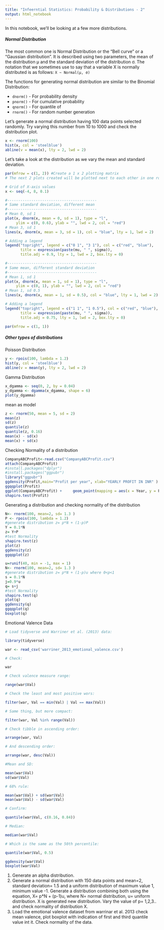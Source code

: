 ```yaml
---
title: "Infeerntial Statistics: Probability & Distributions - 2"
output: html_notebook
---
```


In this notebook, we'll be looking at a few more distributions. 

##### Normal Distribution
The most common one is Normal Distribution or the "Bell curve" or a "Gaussian distribution". It is described using two parameters, the mean of the distribution μ and the standard deviation of the distribution σ. The notation that we sometimes use to say that a variable X is normally distributed is as follows:
`X ~ Normal(μ, σ)`

The functions for generating normal distribution are similar to the Binomial Distribution:

- `dnorm()` - For probability density
- `pnorm()` - For cumulative probability
- `qnorm()` - For quantile of
- `rnorm()` - For random number generation

Let's generate a normal distribution having 100 data points selected randomly. Try varying this number from 10 to 1000 and check the distribution plot.

```r
x <- rnorm(100)
hist(x, col = 'steelblue')
abline(v = mean(x), lty = 2, lwd = 2)
```

Let's take a look at the distribution as we vary the mean and standard deviation.

```r
par(mfrow = c(1, 2)) #Create a 1 x 2 plotting matrix
# The next 2 plots created will be plotted next to each other in one row

# Grid of X-axis values
x <- seq(-4, 8, 0.1)

#-----------------------------------------
# Same standard deviation, different mean
#-----------------------------------------
# Mean 0, sd 1
plot(x, dnorm(x, mean = 0, sd = 1), type = "l",
     ylim = c(0, 0.6), ylab = "", lwd = 2, col = "red")
# Mean 3, sd 1
lines(x, dnorm(x, mean = 3, sd = 1), col = "blue", lty = 1, lwd = 2)

# Adding a legend
legend("topright", legend = c("0 1", "3 1"), col = c("red", "blue"),
       title = expression(paste(mu, " ", sigma)),
       title.adj = 0.9, lty = 1, lwd = 2, box.lty = 0)

#-----------------------------------------
# Same mean, different standard deviation
#-----------------------------------------
# Mean 1, sd 1
plot(x, dnorm(x, mean = 1, sd = 1), type = "l",
     ylim = c(0, 1), ylab = "", lwd = 2, col = "red")
# Mean 1, sd 0.5
lines(x, dnorm(x, mean = 1, sd = 0.5), col = "blue", lty = 1, lwd = 2)

# Adding a legend
legend("topright", legend = c("1 1", "1 0.5"), col = c("red", "blue"),
       title = expression(paste(mu, " ", sigma)),
       title.adj = 0.75, lty = 1, lwd = 2, box.lty = 0)

par(mfrow = c(1, 1))

```

##### Other types of distributions

Poisson Distribution
```r
y <- rpois(100, lambda = 1.2)
hist(y, col = 'steelblue')
abline(v = mean(y), lty = 2, lwd = 2)
```
Gamma Distribution
```r
x_dgamma <- seq(0, 2, by = 0.04)
y_dgamma <- dgamma(x_dgamma, shape = 6)
plot(y_dgamma)
```
mean as model
```r
z <- rnorm(50, mean = 5, sd = 2)
mean(z)
sd(z)
quantile(z)
quantile(z, 0.16)
mean(x) - sd(x)
mean(x) + sd(x)
```
Checking Normality of a distribution

```r
CompanyABCProfit<-read.csv("CompanyABCProfit.csv")
attach(CompanyABCProfit)
#install.packages("dplyr")
#install.packages("ggpubr")
library("ggpubr")
ggdensity(Profit,main="Profit per year", xlab="YEARLY PROFIT IN INR" )
ggqqplot(Profit)
ggplot(CompanyABCProfit) +     geom_point(mapping = aes(x = Year, y = Profit))
shapiro.test(Profit)
```

Generating a distribution and checking normality of the distribution
```r
N<- rnorm(100, mean=2, sd= 1.3 )
P <- rpois(100, lambda = 1.2)
#generate distribution z= p*N + (1-p)P
Y = 0.1*N
z= Y+P
#test Normality
shapiro.test(z) 
plot(z)
ggdensity(z)
ggqqplot(z)
```

```r
u=runif(40, min = -1, max = 1)
N<- rnorm(100, mean=2, sd= 1.3 )
#generate distribution z= p*N + (1-p)u where 0<p<1
s = 0.1*N
j=0.9*u
q= s+j
#test Normality
shapiro.test(q) 
plot(q)
ggdensity(q)
ggqqplot(q)
boxplot(q)
```
Emotional Valence Data
```r
# Load tidyverse and Warriner et al. (2013) data:

library(tidyverse)

war <- read_csv('warriner_2013_emotional_valence.csv')

# Check:

war

# Check valence measure range:

range(war$Val)

# Check the least and most positive wors:

filter(war, Val == min(Val) | Val == max(Val))

# Same thing, but more compact:

filter(war, Val %in% range(Val))

# Check tibble in ascending order:

arrange(war, Val)

# And descending order:

arrange(war, desc(Val))

#Mean and SD:

mean(war$Val)
sd(war$Val)

# 68% rule:

mean(war$Val) + sd(war$Val)
mean(war$Val) - sd(war$Val)

# Confirm:

quantile(war$Val, c(0.16, 0.84))

# Median:

median(war$Val)

# Which is the same as the 50th percentile:

quantile(war$Val, 0.5)
```

```r
ggdensity(war$Val)
boxplot(war$Val)
```
1. Generate an alpha distribution.
2. Generate a normal distribution with 150 data points and mean=2, standard deviation= 1.5 and a uniform distribution of maximum value 1, minimum value -1. Generate a distribution combining both using the equation, X= p*N + (p-1)u, where N= normal distribution, u= uniform distribution. X is generated new distribution. Vary the value of p= 1,2,3.. and check normality of distribution X. 
3. Load the emotional valence dataset from warrinar et al. 2013 check mean valence, plot boxplot with indication of first and third quantile value int it. Check normality of the data. 


